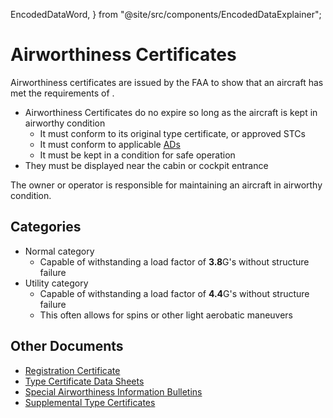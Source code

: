   EncodedDataWord,
} from "@site/src/components/EncodedDataExplainer";

# Airworthiness Certificates

Airworthiness certificates are issued by the FAA to show that an aircraft has
met the requirements of <Reg showTitle part="23" />.

- Airworthiness Certificates do no expire so long as the aircraft is kept in
  airworthy condition
  - It must conform to its original type certificate, or approved STCs
  - It must conform to applicable [ADs](/docs/topics/airworthiness/airworthiness/ads)
  - It must be kept in a condition for safe operation
- They must be displayed near the cabin or cockpit entrance
  <Reg part="91.203(b)" />

The owner or operator is responsible for maintaining an aircraft in airworthy
condition. <Reg part="91.213" />

## Categories

- Normal category
  - Capable of withstanding a load factor of **3.8**G's without structure
    failure
- Utility category
  - Capable of withstanding a load factor of **4.4**G's without structure
    failure
  - This often allows for spins or other light aerobatic maneuvers

## Other Documents

- [Registration Certificate](/docs/topics/airworthiness/documents/registration)
- [Type Certificate Data Sheets](/docs/topics/airworthiness/documents/tcds)
- [Special Airworthiness Information Bulletins](/docs/topics/airworthiness/airworthiness/ads)
- [Supplemental Type Certificates](/docs/topics/airworthiness/documents/stcs)
